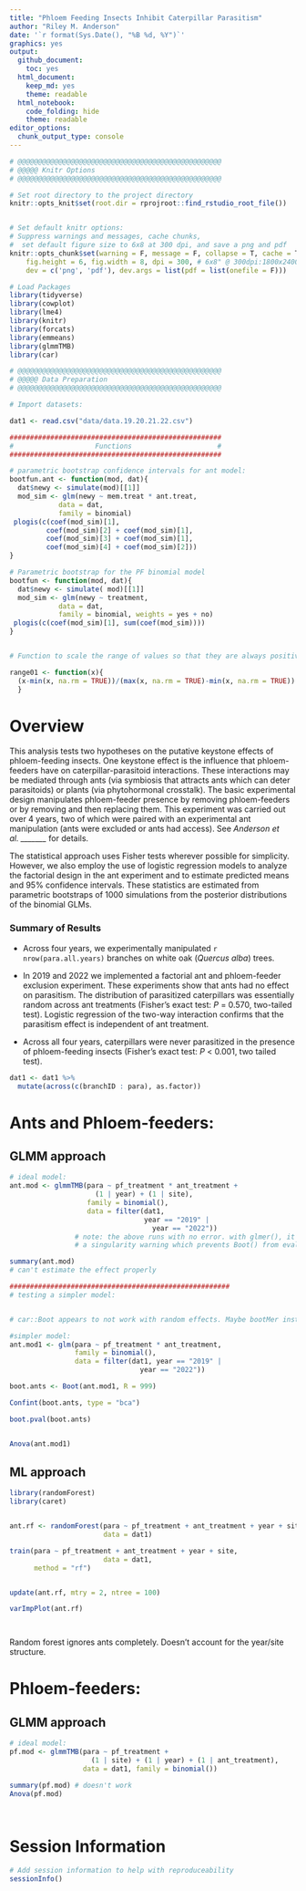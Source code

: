 ```yaml
---
title: "Phloem Feeding Insects Inhibit Caterpillar Parasitism"
author: "Riley M. Anderson"
date: '`r format(Sys.Date(), "%B %d, %Y")`'
graphics: yes
output:
  github_document:
    toc: yes
  html_document:
    keep_md: yes
    theme: readable
  html_notebook:
    code_folding: hide
    theme: readable
editor_options:
  chunk_output_type: console
---
```


```r
# @@@@@@@@@@@@@@@@@@@@@@@@@@@@@@@@@@@@@@@@@@@@@@@@@@
# @@@@@ Knitr Options
# @@@@@@@@@@@@@@@@@@@@@@@@@@@@@@@@@@@@@@@@@@@@@@@@@@

# Set root directory to the project directory
knitr::opts_knit$set(root.dir = rprojroot::find_rstudio_root_file())


# Set default knitr options: 
# Suppress warnings and messages, cache chunks, 
#  set default figure size to 6x8 at 300 dpi, and save a png and pdf
knitr::opts_chunk$set(warning = F, message = F, collapse = T, cache = T,
    fig.height = 6, fig.width = 8, dpi = 300, # 6x8" @ 300dpi:1800x2400=4.3MP
    dev = c('png', 'pdf'), dev.args = list(pdf = list(onefile = F)))

```





```r

# Load Packages
library(tidyverse) 
library(cowplot) 
library(lme4)
library(knitr)
library(forcats)
library(emmeans)
library(glmmTMB)
library(car)

# @@@@@@@@@@@@@@@@@@@@@@@@@@@@@@@@@@@@@@@@@@@@@@@@@@
# @@@@@ Data Preparation
# @@@@@@@@@@@@@@@@@@@@@@@@@@@@@@@@@@@@@@@@@@@@@@@@@@

# Import datasets:

dat1 <- read.csv("data/data.19.20.21.22.csv")

####################################################
#                    Functions                     #
####################################################

# parametric bootstrap confidence intervals for ant model:
bootfun.ant <- function(mod, dat){
  dat$newy <- simulate(mod)[[1]]
  mod_sim <- glm(newy ~ mem.treat * ant.treat, 
            data = dat, 
            family = binomial)
 plogis(c(coef(mod_sim)[1],
         coef(mod_sim)[2] + coef(mod_sim)[1],
         coef(mod_sim)[3] + coef(mod_sim)[1],
         coef(mod_sim)[4] + coef(mod_sim)[2]))
}

# Parametric bootstrap for the PF binomial model
bootfun <- function(mod, dat){
  dat$newy <- simulate( mod)[[1]]
  mod_sim <- glm(newy ~ treatment, 
            data = dat, 
            family = binomial, weights = yes + no)
 plogis(c(coef(mod_sim)[1], sum(coef(mod_sim))))
}


# Function to scale the range of values so that they are always positive or always negative, respectively

range01 <- function(x){
  (x-min(x, na.rm = TRUE))/(max(x, na.rm = TRUE)-min(x, na.rm = TRUE))
  }

```


# Overview

This analysis tests two hypotheses on the putative keystone effects of phloem-feeding insects. One keystone effect is the influence that phloem-feeders have on caterpillar-parasitoid interactions. These interactions may be mediated through ants (via symbiosis that attracts ants which can deter parasitoids) or plants (via phytohormonal crosstalk). The basic experimental design manipulates phloem-feeder presence by removing phloem-feeders or by removing and then replacing them. This experiment was carried out over 4 years, two of which were paired with an experimental ant manipulation (ants were excluded or ants had access). See *Anderson et al. _______* for details.

The statistical approach uses Fisher tests wherever possible for simplicity. However, we also employ the use of logistic regression models to analyze the factorial design in the ant experiment and to estimate predicted means and 95% confidence intervals. These statistics are estimated from parametric bootstraps of 1000 simulations from the posterior distributions of the binomial GLMs.


### Summary of Results
* Across four years, we experimentally manipulated `r nrow(para.all.years)` branches on white oak (*Quercus alba*) trees. 

* In 2019 and 2022 we implemented a factorial ant and phloem-feeder exclusion experiment. These experiments show that ants had no effect on parasitism. The distribution of parasitized caterpillars was essentially random across ant treatments (Fisher's exact test: *P* = 0.570, two-tailed test). Logistic regression of the two-way interaction confirms that the parasitism effect is independent of ant treatment.

* Across all four years, caterpillars were never parasitized in the presence of phloem-feeding insects (Fisher's exact test: *P* < 0.001, two tailed test).

```r

dat1 <- dat1 %>% 
  mutate(across(c(branchID : para), as.factor))


```



# Ants and Phloem-feeders:

## GLMM approach
```r

# ideal model:
ant.mod <- glmmTMB(para ~ pf_treatment * ant_treatment +
                     (1 | year) + (1 | site),
                   family = binomial(),
                   data = filter(dat1,
                                 year == "2019" | 
                                   year == "2022"))
                # note: the above runs with no error. with glmer(), it throws
                # a singularity warning which prevents Boot() from evaluating.

summary(ant.mod)
# can't estimate the effect properly

######################################################
# testing a simpler model:


# car::Boot appears to not work with random effects. Maybe bootMer instead?

#simpler model:
ant.mod1 <- glm(para ~ pf_treatment * ant_treatment,
                family = binomial(),
                data = filter(dat1, year == "2019" |
                                year == "2022"))

boot.ants <- Boot(ant.mod1, R = 999)

Confint(boot.ants, type = "bca")

boot.pval(boot.ants)


Anova(ant.mod1)

```

## ML approach

```r


library(randomForest)
library(caret)


ant.rf <- randomForest(para ~ pf_treatment + ant_treatment + year + site,
                       data = dat1)

train(para ~ pf_treatment + ant_treatment + year + site,
                       data = dat1,
      method = "rf")


update(ant.rf, mtry = 2, ntree = 100)

varImpPlot(ant.rf)




```

Random forest ignores ants completely. Doesn't account for the year/site structure.


# Phloem-feeders:

## GLMM approach
```r

# ideal model:
pf.mod <- glmmTMB(para ~ pf_treatment + 
                    (1 | site) + (1 | year) + (1 | ant_treatment),
                  data = dat1, family = binomial())

summary(pf.mod) # doesn't work
Anova(pf.mod)




```


# Session Information

```r

# Add session information to help with reproduceability
sessionInfo()


```


